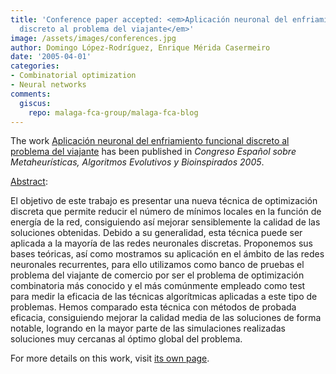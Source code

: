 ```yaml
---
title: 'Conference paper accepted: <em>Aplicación neuronal del enfriamiento funcional
  discreto al problema del viajante</em>'
image: /assets/images/conferences.jpg
author: Domingo López-Rodríguez, Enrique Mérida Casermeiro
date: '2005-04-01'
categories:
- Combinatorial optimization
- Neural networks
comments:
  giscus:
    repo: malaga-fca-group/malaga-fca-blog
---
```


The work <u>Aplicación neuronal del enfriamiento funcional discreto al problema del viajante</u> has been published in <em><em>Congreso Español sobre Metaheurísticas, Algoritmos Evolutivos y Bioinspirados</em> 2005</em>.

<u>Abstract</u>:



El objetivo de este trabajo es presentar una nueva técnica de optimización discreta que permite reducir el número de mínimos locales en la función de energía de la red, consiguiendo así mejorar sensiblemente la calidad de las soluciones obtenidas. Debido a su generalidad, esta técnica puede ser aplicada a la mayoría de las redes neuronales discretas. Proponemos sus bases teóricas, así como mostramos su aplicación en el ámbito de las redes neuronales recurrentes, para ello utilizamos como banco de pruebas el problema del viajante de comercio por ser el problema de optimización combinatoria más conocido y el más comúnmente empleado como test para medir la eficacia de las técnicas algorítmicas aplicadas a este tipo de problemas. Hemos comparado esta técnica con métodos de probada eficacia, consiguiendo mejorar la calidad media de las soluciones de forma notable, logrando en la mayor parte de las simulaciones realizadas soluciones muy cercanas al óptimo global del problema.




For more details on this work, visit <a href='/publications/conferences/2005-maeb'>its own page</a>.
